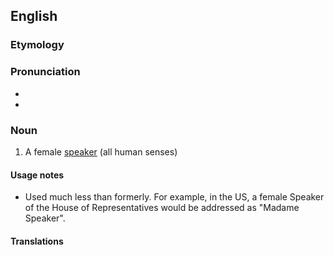 ==English==

===Etymology===
{{suffix|speaker|ess|lang=en}}

===Pronunciation===
* {{audio|en-us-speaker.ogg|Audio (US)|lang=en}}
* {{rhymes|iːkə(r)|lang=en}}

===Noun===
{{en-noun|es}}

# A female [[speaker]] (all human senses)

====Usage notes====
* Used much less than formerly. For example, in the US, a female Speaker of the House of Representatives would be addressed as "Madame Speaker".

====Translations====
{{trans-top}}
{{trans-mid}}
{{trans-bottom}}